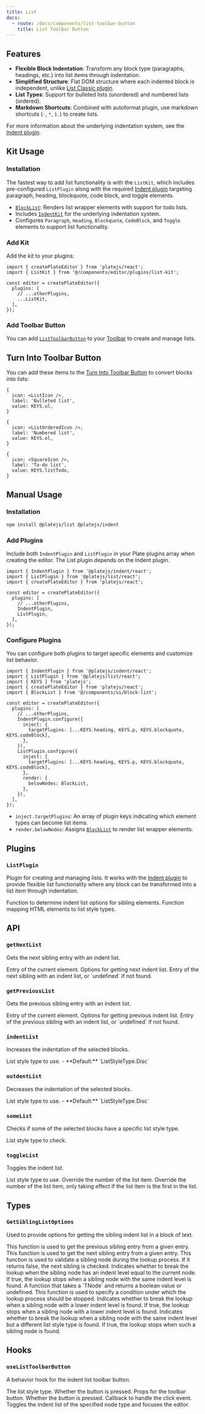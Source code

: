 ```yaml
---
title: List
docs:
  - route: /docs/components/list-toolbar-button
    title: List Toolbar Button
---
```


<ComponentPreview name="list-demo" />

<PackageInfo>

## Features

- **Flexible Block Indentation**: Transform any block type (paragraphs, headings, etc.) into list items through indentation.
- **Simplified Structure**: Flat DOM structure where each indented block is independent, unlike [List Classic plugin](/docs/list-classic).
- **List Types**: Support for bulleted lists (unordered) and numbered lists (ordered).
- **Markdown Shortcuts**: Combined with autoformat plugin, use markdown shortcuts (`-`, `*`, `1.`) to create lists.

For more information about the underlying indentation system, see the [Indent plugin](/docs/indent).

</PackageInfo>

## Kit Usage

<Steps>

### Installation

The fastest way to add list functionality is with the `ListKit`, which includes pre-configured `ListPlugin` along with the required [Indent plugin](/docs/indent) targeting paragraph, heading, blockquote, code block, and toggle elements.

<ComponentSource name="list-kit" />

- [`BlockList`](/docs/components/block-list): Renders list wrapper elements with support for todo lists.
- Includes [`IndentKit`](/docs/indent) for the underlying indentation system.
- Configures `Paragraph`, `Heading`, `Blockquote`, `CodeBlock`, and `Toggle` elements to support list functionality.

### Add Kit

Add the kit to your plugins:

```tsx
import { createPlateEditor } from 'platejs/react';
import { ListKit } from '@/components/editor/plugins/list-kit';

const editor = createPlateEditor({
  plugins: [
    // ...otherPlugins,
    ...ListKit,
  ],
});
```

### Add Toolbar Button

You can add [`ListToolbarButton`](/docs/components/list-toolbar-button) to your [Toolbar](/docs/toolbar) to create and manage lists.

</Steps>

## Turn Into Toolbar Button

You can add these items to the [Turn Into Toolbar Button](/docs/toolbar#turn-into-toolbar-button) to convert blocks into lists:

```tsx
{
  icon: <ListIcon />,
  label: 'Bulleted list',
  value: KEYS.ul,
}
```

```tsx
{
  icon: <ListOrderedIcon />,
  label: 'Numbered list',
  value: KEYS.ol,
}
```

```tsx
{
  icon: <SquareIcon />,
  label: 'To-do list',
  value: KEYS.listTodo,
}
```

## Manual Usage

<Steps>

### Installation

```bash
npm install @platejs/list @platejs/indent
```

### Add Plugins

Include both `IndentPlugin` and `ListPlugin` in your Plate plugins array when creating the editor. The List plugin depends on the Indent plugin.

```tsx
import { IndentPlugin } from '@platejs/indent/react';
import { ListPlugin } from '@platejs/list/react';
import { createPlateEditor } from 'platejs/react';

const editor = createPlateEditor({
  plugins: [
    // ...otherPlugins,
    IndentPlugin,
    ListPlugin,
  ],
});
```

### Configure Plugins

You can configure both plugins to target specific elements and customize list behavior.

```tsx
import { IndentPlugin } from '@platejs/indent/react';
import { ListPlugin } from '@platejs/list/react';
import { KEYS } from 'platejs';
import { createPlateEditor } from 'platejs/react';
import { BlockList } from '@/components/ui/block-list';

const editor = createPlateEditor({
  plugins: [
    // ...otherPlugins,
    IndentPlugin.configure({
      inject: {
        targetPlugins: [...KEYS.heading, KEYS.p, KEYS.blockquote, KEYS.codeBlock],
      },
    }),
    ListPlugin.configure({
      inject: {
        targetPlugins: [...KEYS.heading, KEYS.p, KEYS.blockquote, KEYS.codeBlock],
      },
      render: {
        belowNodes: BlockList,
      },
    }),
  ],
});
```

- `inject.targetPlugins`: An array of plugin keys indicating which element types can become list items.
- `render.belowNodes`: Assigns [`BlockList`](/docs/components/block-list) to render list wrapper elements.

</Steps>

## Plugins

### `ListPlugin`

Plugin for creating and managing lists. It works with the [Indent plugin](/docs/indent) to provide flexible list functionality where any block can be transformed into a list item through indentation.

<API name="ListPlugin">
<APIOptions>
  <APIItem name="getSiblingListOptions" type="GetSiblingListOptions<TElement>" optional>
    Function to determine indent list options for sibling elements.
  </APIItem>
  <APIItem name="getListStyleType" type="(element: HTMLElement) => ListStyleType" optional>
    Function mapping HTML elements to list style types.
  </APIItem>
</APIOptions>
</API>

## API

### `getNextList`

Gets the next sibling entry with an indent list.

<API name="getNextList">
<APIParameters>
  <APIItem name="entry" type="ElementEntryOf">
    Entry of the current element.
  </APIItem>
  <APIItem name="options" type="Partial<GetSiblingListOptions>" optional>
    Options for getting next indent list.
  </APIItem>
</APIParameters>

<APIReturns type="NodeEntry | undefined">
  Entry of the next sibling with an indent list, or `undefined` if not found.
</APIReturns>
</API>

### `getPreviousList`

Gets the previous sibling entry with an indent list.

<API name="getPreviousList">
<APIParameters>
  <APIItem name="entry" type="ElementEntryOf">
    Entry of the current element.
  </APIItem>
  <APIItem name="options" type="Partial<GetSiblingListOptions>" optional>
    Options for getting previous indent list.
  </APIItem>
</APIParameters>

<APIReturns type="NodeEntry | undefined">
  Entry of the previous sibling with an indent list, or `undefined` if not found.
</APIReturns>
</API>

### `indentList`

Increases the indentation of the selected blocks.

<API name="indentList">
<APIOptions type="ListOptions">
  <APIItem name="listStyleType" type="ListStyleType | string" optional>
    List style type to use.
    - **Default:** `ListStyleType.Disc`
  </APIItem>
</APIOptions>
</API>

### `outdentList`

Decreases the indentation of the selected blocks.

<API name="outdentList">
<APIOptions type="ListOptions">
  <APIItem name="listStyleType" type="ListStyleType | string" optional>
    List style type to use.
    - **Default:** `ListStyleType.Disc`
  </APIItem>
</APIOptions>
</API>

### `someList`

Checks if some of the selected blocks have a specific list style type.

<API name="someList">
<APIParameters>
  <APIItem name="type" type="string | string[]">
    List style type to check.
  </APIItem>
</APIParameters>
</API>

### `toggleList`

Toggles the indent list.

<API name="toggleList">
<APIOptions type="ListOptions">
  <APIItem name="listStyleType" type="ListStyleType | string" optional>
    List style type to use.
  </APIItem>

  <APIItem name="listRestart" type="number" optional>
    Override the number of the list item.
  </APIItem>

  <APIItem name="listRestartPolite" type="number" optional>
    Override the number of the list item, only taking effect if the list item is the first in the list.
  </APIItem>
</APIOptions>
</API>

## Types

### `GetSiblingListOptions`

Used to provide options for getting the sibling indent list in a block of text.

<API name="GetSiblingListOptions">
<APIOptions>
  <APIItem name="getPreviousEntry" type="function">
    This function is used to get the previous sibling entry from a given entry.
  </APIItem>
  <APIItem name="getNextEntry" type="function">
    This function is used to get the next sibling entry from a given entry.
  </APIItem>
  <APIItem name="query" type="function">
    This function is used to validate a sibling node during the lookup process.
    If it returns false, the next sibling is checked.
  </APIItem>
  <APIItem name="eqIndent" type="boolean">
    Indicates whether to break the lookup when the sibling node has an indent
    level equal to the current node. If true, the lookup stops when a sibling
    node with the same indent level is found.
  </APIItem>
  <APIItem name="breakQuery" type="(node: TNode) => boolean | undefined">
    A function that takes a `TNode` and returns a boolean value or undefined.
    This function is used to specify a condition under which the lookup process
    should be stopped.
  </APIItem>
  <APIItem name="breakOnLowerIndent" type="boolean">
    Indicates whether to break the lookup when a sibling node with a lower
    indent level is found. If true, the lookup stops when a sibling node with a
    lower indent level is found.
  </APIItem>
  <APIItem name="breakOnEqIndentNeqListStyleType" type="boolean">
    Indicates whether to break the lookup when a sibling node with the same
    indent level but a different list style type is found. If true, the lookup
    stops when such a sibling node is found.
  </APIItem>
</APIOptions>
</API>

## Hooks

### `useListToolbarButton`

A behavior hook for the indent list toolbar button.

<API name="useListToolbarButton">
<APIState>
  <APIItem name="nodeType" type="string">
    The list style type.
  </APIItem>
  <APIItem name="pressed" type="boolean">
    Whether the button is pressed.
  </APIItem>
</APIState>

<APIReturns type="object">
  <APIItem name="props" type="object">
    Props for the toolbar button.
     <APISubList>
      <APISubListItem parent="props" name="pressed" type="boolean">
        Whether the button is pressed.
      </APISubListItem>
      <APISubListItem parent="props" name="onClick" type="function">
        Callback to handle the click event. Toggles the indent list of the specified node type and focuses the editor.
      </APISubListItem>
    </APISubList>
  </APIItem>
</APIReturns>
</API>
